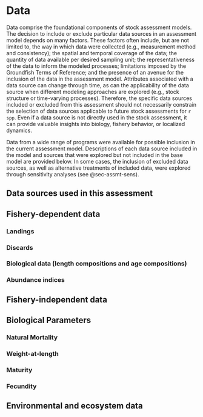 # Data

Data comprise the foundational components of stock assessment models. The decision to include or exclude particular data sources in an assessment model depends on many factors. These factors often include, but are not limited to, the way in which data were collected (e.g., measurement method and consistency); the spatial and temporal coverage of the data; the quantity of data available per desired sampling unit; the representativeness of the data to inform the modeled processes; limitations imposed by the 
<!-- \gls{pfmc}  #Right now this doesn't work--> 
Groundfish Terms of Reference; and the presence of an avenue for the inclusion of the data in the assessment model. Attributes associated with a data source can change through time, as can the applicability of the data source when different modeling approaches are explored (e.g., stock structure or time-varying processes). Therefore, the specific data sources included or excluded from this assessment should not necessarily constrain the selection of data sources applicable to future stock assessments for `r spp`. Even if a data source is not directly used in the stock assessment, it can provide valuable insights into biology, fishery behavior, or localized dynamics.

Data from a wide range of programs were available for possible inclusion in the current assessment model. Descriptions of each data source included in the model and sources that were explored but not included in the base model are provided below. In some cases, the inclusion of excluded data sources, as well as alternative treatments of included data, were explored through sensitivity analyses (see @sec-assmt-sens).

## Data sources used in this assessment

<!-- This assessment updates the data that were used in the 2021 benchmark assessment, as well as utilizes additional data that were collected since the last assessment and incorporates new data sources. All data sources were specific to California unless otherwise specified.  Each data source is summarized here, and then discussed in more detail below: -->

<!-- 1.  Data regarding total removals of `r spp` are compiled for years 1892-2022. These data are obtained from several sources: -->

<!--     a.  In California, landed recreational (1928--2022) and commercial (1916--2022) catches along with estimates of recreational dead discards come from multiple data sources including state reconstructions, \gls{calcom}, \gls{recfin}, and \gls{pacfin}. Historical recreational landings up to 1980 are based on those used in the previous benchmark assessment. -->
<!--     b.  In Oregon, landed recreational and commercial (1892--2022) catches along with estimates of recreational dead discards were provided directly by \gls{odfw} and come from multiple data sources including state reconstructions, \gls{pacfin}, and \gls{recfin}. -->
<!--     c.  In Washington, landed recreational catches (1967--2022) along with estimates of recreational releases were provided directly by \gls{wdfw}. Historical commercial landed catches (1935--1980) are based on those used in the previous assessment. Commercial landed catches from 1981--2022 are from \gls{pacfin}. -->
<!--     d.  Foreign trawl fleet catches from 1966--1976 are based on Rogers [-@rogers_species_2003]. -->
<!--     e.  Total removals of canary in the at-sea hake fishery (1973--2022) were provided by the \gls{nwfsc} \gls{ashop}. -->
<!--     f.  Total commercial discards for recent years (2003--2021) are estimated in the annual mortality report using data from a variety of sources including the \gls{wcgop}, and are [publicly available](https://www.pcouncil.org/documents/2022/08/g-1-b-nwfsc-report-1-estimated-discard-and-catch-of-groundfish-species-in-the-2021-west-coast-fisheries.pdf/). -->
<!--     g.  Discard rates for 1981-1994 are obtained from the Pikitch study [@pikitch_evaluation_1988] as analyzed by J. Wallace. -->

<!-- 2.  Fishery-independent data are included from three different surveys: -->

<!--     a.  The \gls{s-tri} conducted by the Alaska Fisheries Science Center provides abundance index, length composition, and age-composition samples and was included for years 1980-2004. -->
<!--     b.  The \gls{s-wcgbt} conducted by the \gls{nwfsc} provides abundance index, length composition, and age-composition samples, and was available for years 2003-2022, with the exception of 2020 due to the COVID-19 pandemic. -->
<!--     c.  The pre-recruit survey, which combines data collected by the \gls{swfsc}, \gls{nwfsc}, and Pacific Whiting Conservation Cooperative provides a relative index of density for pre-recruit fish, and was included for most years from 2001-2022. Composition data are not used for this survey. -->

<!-- 3.  Fishery-dependent composition data are included from the following sources: -->

<!--     a.  Commercial length and age composition data were obtained from \gls{pacfin}. -->
<!--     b.  Recreational length and age composition data from state sampling programs or historical sampling efforts were either provided by the state agencies or were obtained from \gls{recfin}. -->
<!--     c.  Length and age data for canary rockfish from the at-sea hake fishery were obtained from the \gls{nwfsc} \gls{ashop}. -->

<!-- 4.  Estimates of life history parameters are generated from various sources, and include: -->

<!--     a.  Updated maturity schedule from analyses based on functional age-at-maturity, which accounts for abortive maturation, wherein young spawners may have yolk present but are not yet spawning capable, and skip spawning, wherein mature individuals do not spawn in every year. -->
<!--     b.  Updated fecundity relationship based on a meta-analysis assuming fecundity is a power function of length. -->
<!--     c.  Updated prior for natural mortality rate along with updated treatment of mortality as age-invariant but sex dependent. -->
<!--     d.  Updated prior on steepness according to best practices. -->
<!--     e.  Updated weight-at-length relationship as estimated from the \gls{s-wcgbt}. -->
<!--     f.  Estimates of ageing error for break-and-burn ages were maintained from the previous benchmark assessment. -->

<!-- These data sources are illustrated in Figure \ref{fig:data-plot}. -->


## Fishery-dependent data

<!-- Commercial fisheries landings by state, year, and gear (PacFIN is the standard source for recent domestic commercial landings), historical catch estimates, discards, recreational fisheries catches, foreign removals; sample size information for length- and age-composition data by state, year and gear, including both the number of trips and fish sampled. Description of methods to estimate abundance indices, sample size information by survey and year. Include complete tables and figures and date of data extraction. -->

### Landings


### Discards


### Biological data (length compositions and age compositions)


### Abundance indices


## Fishery-independent data

<!-- Fishery-independent data: Description of surveys used in the assessment, description of methods to estimate abundance indices, sample size information for length- and age- composition data by survey and year, including both the number of tows (or drops or sites for hook and line data) and fish sampled. Include complete tables and figures and date of data extraction.   -->

## Biological Parameters


### Natural Mortality


### Weight-at-length


### Maturity


### Fecundity


## Environmental and ecosystem data

<!-- Environmental or ecosystem data or model products used in the stock assessment model and/or in the preparation of data or estimation of biological parameters. If environmental or ecosystem data are incorporated in the stock assessment model, provide a report of consultations with technical teams that evaluate ecosystem data or methodologies used in  -->